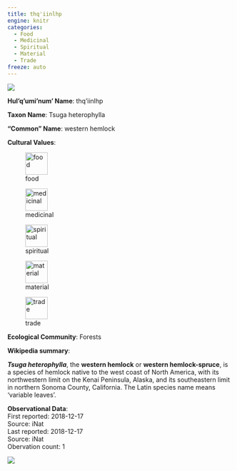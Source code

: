 ```yaml
---
title: thq'iinlhp
engine: knitr
categories:
  - Food
  - Medicinal
  - Spiritual
  - Material
  - Trade
freeze: auto
---
```

![](https://static.inaturalist.org/photos/11793124/medium.jpg){fig-alt="thq'iinlhp - western hemlock"}

**Hul'q'umi'num' Name**: thq'iinlhp



**Taxon Name**: Tsuga heterophylla

**"Common" Name**: western hemlock

**Cultural Values**:  

::: {layout-nrow=1 style="width:60%"}
![food](/files/food.svg){width=50px}

![medicinal](/files/medicinal.svg){width=50px}

![spiritual](/files/spiritual.svg){width=50px}

![material](/files/material.svg){width=50px}

![trade](/files/trade.svg){width=50px}
:::

**Ecological Community**: Forests

**Wikipedia summary**:  
<p class="mw-empty-elt">

</p>
<p><i><b>Tsuga heterophylla</b></i>, the <b>western hemlock</b> or <b>western hemlock-spruce</b>, is a species of hemlock native to the west coast of North America, with its northwestern limit on the Kenai Peninsula, Alaska, and its southeastern limit in northern Sonoma County, California. The Latin species name means 'variable leaves'.</p>




**Observational Data**:   
First reported: 2018-12-17  
Source: iNat  
Last reported: 2018-12-17  
Source: iNat  
Obervation count: 1

![](community_dist.png)
